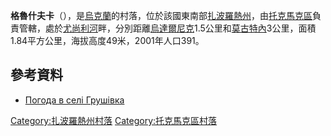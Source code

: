 {{coord|47|2|54|N|35|48|40|E|scale:100000|display=title}}

'''格魯什夫卡'''（{{lang-uk|Грушівка}}），是[[烏克蘭|烏克蘭]]的村落，位於該國東南部[[扎波羅熱州|扎波羅熱州]]，由[[托克馬克區|托克馬克區]]負責管轄，處於[[尤尚利河|尤尚利河]]畔，分別距離[[烏達爾尼克_(托克馬克區)|烏達爾尼克]]1.5公里和[[莫古特內_(托克馬克區)|莫古特內]]3公里，面積1.84平方公里，海拔高度49米，2001年人口391。

==參考資料==
* [http://weather.in.ua/ua/zaporozhskaja/6081 Погода в селі Грушівка] {{Wayback|url=http://weather.in.ua/ua/zaporozhskaja/6081 |date=20160305071401 }}

[[Category:扎波羅熱州村落|Category:扎波羅熱州村落]]
[[Category:托克馬克區村落|Category:托克馬克區村落]]


{{Zaporizhia-geo-stub}}